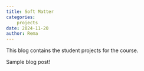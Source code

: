 ```yaml
---
title: Soft Matter
categories:
    projects
date: 2024-11-20
author: Rema
---
```

This blog contains the student projects for the course.

Sample blog post!

